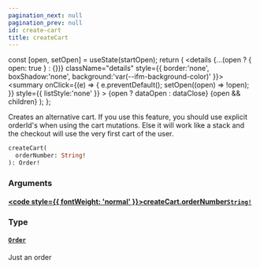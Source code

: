 ```yaml
---
pagination_next: null
pagination_prev: null
id: create-cart
title: createCart
---
```









  const [open, setOpen] = useState(startOpen);
  return (
    <details {...(open ? { open: true } : {})} className="details" style={{ border:'none', boxShadow:'none', background:'var(--ifm-background-color)' }}>
      <summary
        onClick={(e) => {
          e.preventDefault();
          setOpen((open) => !open);
        }}
        style={{ listStyle:'none' }}
      >
      {open ? dataOpen : dataClose}
      </summary>
      {open && children}
    </details>
  );
};








Creates an alternative cart. If you use this feature, you should use explicit orderId's when using the
cart mutations. Else it will work like a stack and the checkout will use the very first cart of the user.


```graphql
createCart(
  orderNumber: String!
): Order!
```




### Arguments

#### [<code style={{ fontWeight: 'normal' }}>createCart.<b>orderNumber</b></code>](#)<Bullet />[`String!`](/schema/types/scalars/string.mdx) <Badge class="badge badge--secondary" text="non-null"/> <Badge class="badge badge--secondary" text="scalar"/> 



### Type

#### [`Order`](/schema/types/objects/order.mdx) <Badge class="badge badge--secondary" text="object"/> 
Just an order






